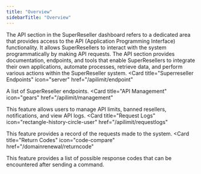 ```yaml
---
title: "Overview"
sidebarTitle: "Overview"
---
```


The API section in the SuperReseller dashboard refers to a dedicated area that provides access to the API (Application Programming Interface) functionality. It allows SuperResellers to interact with the system programmatically by making API requests. The API section provides documentation, endpoints, and tools that enable SuperResellers to integrate their own applications, automate processes, retrieve data, and perform various actions within the SuperReseller system.
<CardGroup cols={2}>
  <Card
    title="Superreseller Endpoints"
    icon="server"
    href="/apilimit/endpoint"
  >
  A list of SuperReseller endpoints.
  </Card>
  <Card
    title="API Management"
    icon="gears"
    href="/apilimit/management"
  >
  This feature allows users to manage API limits, banned resellers, notifications, and view API logs.
  </Card>
  <Card
    title="Request Logs"
    icon="rectangle-history-circle-user"
    href="/apilimit/requestlogs"
  >
  This feature provides a record of the requests made to the system.
  </Card>
  <Card
    title="Return Codes"
    icon="code-compare"
    href="/domainrenewal/returncode"
  >
  This feature provides a list of possible response codes that can be encountered after sending a command.
  </Card>
</CardGroup>